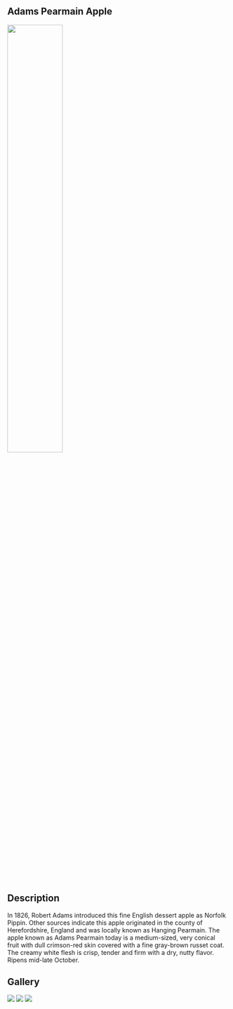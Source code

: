 ## Adams Pearmain Apple

<link type="text/css" rel="stylesheet" href="featherlight.css" />
<link type="text/css" rel="stylesheet" href="featherlight.gallery.css" />
<style type="text/css">
			@media all {
				.lightbox { display: none; }
				.fl-page h1,
				.fl-page h3,
				.fl-page h4 {
					font-family: 'HelveticaNeue-UltraLight', 'Helvetica Neue UltraLight', 'Helvetica Neue', Arial, Helvetica, sans-serif;
					font-weight: 100;
					letter-spacing: 1px;
				}
				.fl-page h1 { font-size: 110px; margin-bottom: 0.5em; }
				.fl-page h1 i { font-style: normal; color: #ddd; }
				.fl-page h1 span { font-size: 30px; color: #333;}
				.fl-page h3 { text-align: right; }
				.fl-page h3 { font-size: 15px; }
				.fl-page h4 { font-size: 2em; }
				.fl-page .jumbotron { margin-top: 2em; }
				.fl-page .btn-download { float: right; margin-top: -40px; }
				.fl-page .btn-default { vertical-align: bottom; }

				.fl-page .row { margin-top: 2em;}

				.fl-page .btn-lg span { font-size: 0.7em; }
				.fl-page .footer { margin-top: 3em; color: #aaa; font-size: 0.9em;}
				.fl-page .footer a { color: #999; text-decoration: none; margin-right: 0.75em;}
				.fl-page .github { margin: 2em 0; }
				.fl-page .github a { vertical-align: top; }

				/* customized gallery */

				.featherlight-gallery2 {
					background: rgba(100,100,100,0.5);
				}
				.featherlight-gallery2 .featherlight-content {
					background: #000;
				}
				.featherlight-gallery2 .featherlight-next:hover,
				.featherlight-gallery2 .featherlight-previous:hover {
					background: rgba(0,0,0,0.5);
				}
				.featherlight-gallery2 .featherlight-next:hover span,
				.featherlight-gallery2 .featherlight-previous:hover span {
					font-size: 25px;
					line-height: 25px;
					margin-top: -12.5px;
					color: #fff;
				}
				.featherlight-gallery2  .featherlight-close {
					background: transparent;
					color: #fff;
					font-size: 1.2em;
				}
				.featherlight-gallery2.featherlight-last-slide .featherlight-next,
				.featherlight-gallery2.featherlight-first-slide .featherlight-previous {
					display: none;
				}

				/* text slide */
				.thumbnail a { text-decoration: none; }
				.blurb {
					display: inline-block;
					width: 150px;
					height: 150px;
				}
				.blurb h2 { text-align: center;}
				.blurb .detail { display: none;}
				.blurb .teaser {
					font-style: italic;
					text-align: center;
				}
				.featherlight .blurb {
					display: inline-block;
					width: 500px;
					height: 300px;
					color: #99f;
				}
				.featherlight .blurb .detail {
					color: #ddf;
					font-size: large;
					display: inherit;
				}
				.featherlight .blurb .teaser { display: none;}

			}
			@media(max-width: 768px){
				.fl-page h1 span { display: block; }
				.fl-page .btn-download { float: none; margin-bottom: 1em; }
			}
</style>

<script src="featherlight.js" type="text/javascript" charset="utf-8"></script>
<script src="featherlight.gallery.js" type="text/javascript" charset="utf-8"></script>

<script>
			$(document).ready(function(){
				$('.gallery').featherlightGallery({
					gallery: {
						fadeIn: 300,
						fadeOut: 300
					},
					openSpeed:    300,
					closeSpeed:   300
				});
				$('.gallery2').featherlightGallery({
					gallery: {
						next: 'next »',
						previous: '« previous'
					},
					variant: 'featherlight-gallery2'
				});
			});

</script>



<img src="images/AdamsPearmain.jpg" width=50% height=auto>

<h2>Description</h2>

<p>
In 1826, Robert Adams introduced this fine English dessert apple as Norfolk Pippin. Other sources indicate this apple originated in the county of Herefordshire, England and was locally known as Hanging Pearmain. The apple known as Adams Pearmain today is a medium-sized, very conical fruit with dull crimson-red skin covered with a fine gray-brown russet coat. The creamy white flesh is crisp, tender and firm with a dry, nutty flavor. Ripens mid-late October.
</p>





<h2> Gallery </h2>
<a class="thumbnail gallery" href="images/AdamsPearmain.jpg"><img src="images/AdamsPearmain.jpg" /></a>
<a class="thumbnail gallery" href="images/AdamsPearmain2.jpg"><img src="images/AdamsPearmain2.jpg" /></a>
<a class="thumbnail gallery" href="images/AdamsPearmain3.jpg"><img src="images/AdamsPearmain3.jpg" /></a>
